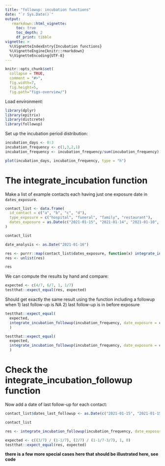 ```yaml
---
title: "followup: incubation functions"
date: "`r Sys.Date()`"
output:
   rmarkdown::html_vignette:
     toc: true
     toc_depth: 2
     df_print: tibble
vignette: >
  %\VignetteIndexEntry{Incubation functions}
  %\VignetteEngine{knitr::rmarkdown}
  %\VignetteEncoding{UTF-8}
---
```


```r
knitr::opts_chunk$set(
  collapse = TRUE,
  comment = "#>",
  fig.width=7,
  fig.height=5,
  fig.path="figs-overview/")
```



Load environment:

```r
library(dplyr)
library(epitrix)
library(distcrete)
library(followup)
```

Set up the incubation period distribution:

```r
incubation_days <- 0:3
incubation_frequency <- c(1,3,2,1)
incubation_frequency <- incubation_frequency/sum(incubation_frequency)

plot(incubation_days, incubation_frequency, type = "h")
```

# The integrate_incubation function

Make a list of example contacts each having just one exposure date in `dates_exposure`.

```r
contact_list <- data.frame(
  id_contact = c("a", "b", "c", "d"),
  type_exposure = c("hospital", "funeral", "family", "restaurant"),
  dates_exposure = as.Date(c("2021-01-15", "2021-01-14", "2021-01-10", "2021-01-16"))
)

contact_list
```


```r
date_analysis <- as.Date("2021-01-16")

res <- purrr::map(contact_list$dates_exposure, function(x) integrate_incubation(incubation_frequency, date_low = x, date_high = date_analysis))
res <- unlist(res)

res
```

We can compute the results by hand and compare:

```r
expected <- c(4/7, 6/7, 1, 1/7)
testthat::expect_equal(res, expected)
```

Should get exactly the same result using the function including a followup when
 1) last follow-up is NA
 2) last follow-up is in before exposure

```r
testthat::expect_equal(
  expected,
  integrate_incubation_followup(incubation_frequency, date_exposure = contact_list$dates_exposure, date_analysis = date_analysis, date_last_followup = NA)
  )

testthat::expect_equal(
  expected,
  integrate_incubation_followup(incubation_frequency, date_exposure = contact_list$dates_exposure, date_analysis = date_analysis, date_last_followup = as.Date("2021-01-01"))
  )
```


# Check the integrate_incubation_followup function

Now add a date of last follow-up for each contact:

```r
contact_list$dates_last_followup <- as.Date(c("2021-01-15", "2021-01-15", "2021-01-12", "2021-01-16"))

contact_list
```

```r
res <- integrate_incubation_followup(incubation_frequency, date_exposure = contact_list$dates_exposure, date_analysis = date_analysis, date_last_followup = contact_list$dates_last_followup)
```

```r
expected <- c((3/7) / (1-1/7), (2/7) / (1-1/7-3/7), 1, 0)
testthat::expect_equal(res, expected)
```

__there is a few more special cases here that should be illustrated here, see code__

